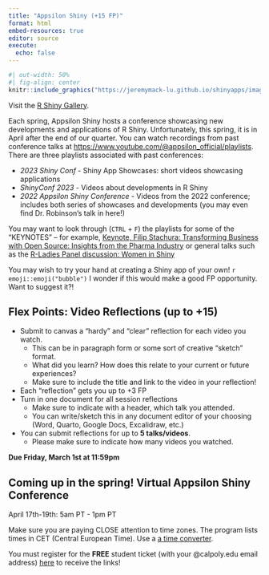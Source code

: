 ```yaml
---
title: "Appsilon Shiny (+15 FP)"
format: html
embed-resources: true
editor: source
execute: 
  echo: false
---
```


```r
#| out-width: 50%
#| fig-align: center
knitr::include_graphics("https://jeremymack-lu.github.io/shinyapps/images/shiny_hex.png")
```

Visit the [R Shiny Gallery](https://shiny.rstudio.com/gallery/).

Each spring, Appsilon Shiny hosts a conference showcasing new developments and applications of R Shiny. Unfortunately, this spring, it is in April after the end of our quarter. You can watch recordings from past conference talks at <https://www.youtube.com/@appsilon_official/playlists>. There are three playlists associated with past conferences:

+ *2023 Shiny Conf* - Shiny App Showcases: short videos showcasing applications
+ *ShinyConf 2023* - Videos about developments in R Shiny
+ *2022 Appsilon Shiny Conference* - Videos from the 2022 conference; includes both series of showcases and developments (you may even find Dr. Robinson's talk in here!)

::: callout-tip
You may want to look through (`CTRL` + `F`) the playlists for some of the "KEYNOTES" -- for example, [Keynote, Filip Stachura: Transforming Business with Open Source: Insights from the Pharma Industry](https://www.youtube.com/watch?v=CHkriKBlNws&list=PLexAKolMzPcriOdeLwoMxQOyHRnMguEv4&index=5) or general talks 
such as the [R-Ladies Panel discussion: Women in Shiny](https://www.youtube.com/watch?v=nSwSy0jd4g0&list=PLexAKolMzPcrYjGA1PULfm7-P12qjKmPb&index=8)
:::

You may wish to try your hand at creating a Shiny app of your own! `r emoji::emoji("bubble")` I wonder if this would make a good FP opportunity. Want to suggest it?!

## Flex Points: Video Reflections (up to +15)
+ Submit to canvas a "hardy" and "clear" reflection for each video you watch.
  + This can be in paragraph form or some sort of creative "sketch" format.
  + What did you learn? How does this relate to your current or future experiences?
  + Make sure to include the title and link to the video in your reflection!
+ Each "reflection" gets you up to +3 FP
+ Turn in one document for all session reflections
  + Make sure to indicate with a header, which talk you attended.
  + You can write/sketch this in any document editor of your choosing (Word, Quarto, Google Docs, Excalidraw, etc.)
+ You can submit reflections for up to **5 talks/videos**.
  + Please make sure to indicate how many videos you watched.
  
**Due Friday, March 1st at 11:59pm**

::: callout-note
## Coming up in the spring! Virtual Appsilon Shiny Conference

April 17th-19th: 5am PT - 1pm PT

Make sure you are paying CLOSE attention to time zones. The program lists times in CET (Central European Time). Use a [a time converter](https://www.worldtimebuddy.com/).

You must register for the **FREE** student ticket (with your @calpoly.edu email address) [here](https://hopin.com/events/shinyconf-2024) to receive the links!
:::
